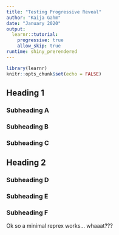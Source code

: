 ```yaml
---
title: "Testing Progressive Reveal"
author: "Kaija Gahm"
date: "January 2020"
output:
  learnr::tutorial:
    progressive: true
    allow_skip: true
runtime: shiny_prerendered
---
```


```r
library(learnr)
knitr::opts_chunk$set(echo = FALSE)
```

## Heading 1
### Subheading A
### Subheading B
### Subheading C

## Heading 2
### Subheading D
### Subheading E
### Subheading F

Ok so a minimal reprex works... whaaat???
